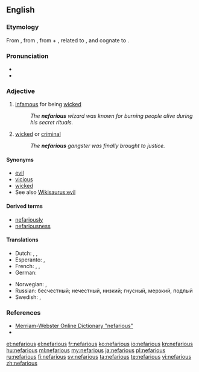 {{was wotd|2006|February|23}}
==English==

===Etymology===
From {{etyl|la}} {{term|nefarius|nefārius|lang=la|execrable, abominable}}, from {{term|nefas||something contrary to divine law, an impious deed, sin, crime|lang=la}}, from {{term|ne-||lang=la|not}} + {{term|fas||lang=la|the dictates of religion, divine law}}, related to {{term|for||lang=la|I speak, I say}}, and cognate to {{term|φημί||lang=grc|tr=phemi|I say}}.

===Pronunciation===
* {{IPA|/nɛˈfɛəɹiəs/}}
* {{rhymes|ɛəriəs}}

===Adjective===
{{en-adj}}

# [[infamous]] for being [[wicked]]
#: ''The '''nefarious''' wizard was known for burning people alive during his secret rituals.''
# [[wicked]] or [[criminal]]
#: ''The '''nefarious''' gangster was finally brought to justice.''

====Synonyms====
* [[evil]]
* [[vicious]]
* [[wicked]]
* See also [[Wikisaurus:evil]]

====Derived terms====
* [[nefariously]]
* [[nefariousness]]

====Translations====
{{trans-top|infamous for being wicked}}
* Dutch: {{t+|nl|berucht}}, {{t+|nl|schandelijk}}, {{t+|nl|misdadig}}
* Esperanto: {{t-|eo|skandala}}, {{t-|eo|malfarinda}}
* French: {{t+|fr|infâme}}, {{t+|fr|scandaleux}}, {{t+|fr|criminel}}
* German: {{t+|de|berüchtigt}}
{{trans-mid}}
* Norwegian: {{t-|no|avskyelig}}, {{t-|no|skjendig}}
* Russian: бесчестный; нечестный, низкий; гнусный, мерзкий, подлый
* Swedish: {{t+|sv|skändlig}}, {{t-|sv|gudlös}}
{{trans-bottom}}

===References===
* [http://www.m-w.com/cgi-bin/dictionary?va=nefarious Merriam-Webster Online Dictionary "nefarious"]
* {{R:Dictionary.com}}

[[et:nefarious]]
[[el:nefarious]]
[[fr:nefarious]]
[[ko:nefarious]]
[[io:nefarious]]
[[kn:nefarious]]
[[hu:nefarious]]
[[ml:nefarious]]
[[my:nefarious]]
[[ja:nefarious]]
[[pl:nefarious]]
[[ru:nefarious]]
[[fi:nefarious]]
[[sv:nefarious]]
[[ta:nefarious]]
[[te:nefarious]]
[[vi:nefarious]]
[[zh:nefarious]]